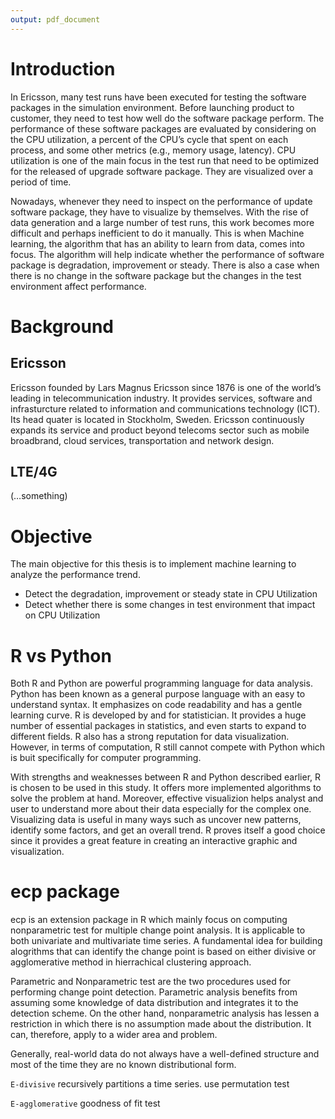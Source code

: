 ```yaml
---
output: pdf_document
---
```


# Introduction
In Ericsson, many test runs have been executed for testing the software packages in the simulation environment. Before launching product to customer, they need to test how well do the software package perform. The performance of these software packages are evaluated by considering on the CPU utilization, a percent of the CPU's cycle that spent on each process, and some other metrics (e.g., memory usage, latency). CPU utilization is one of the main focus in the test run that need to be optimized for the released of upgrade software package. They are visualized over a period of time.

Nowadays, whenever they need to inspect on the performance of update software package, they have to visualize by themselves. With the rise of data generation and a large number of test runs, this work becomes more difficult and perhaps inefficient to do it manually. This is when Machine learning, the algorithm that has an ability to learn from data,  comes into focus. The algorithm will help indicate whether the performance of software package is degradation, improvement or steady. There is also a case when there is no change in the software package but the changes in the test environment affect performance. 


# Background

## Ericsson
Ericsson founded by Lars Magnus Ericsson since 1876 is one of the world's leading in telecommunication industry. It provides services, software and infrasturcture related to information and communications technology (ICT). Its head quater is located in Stockholm, Sweden. Ericsson continuously expands its service and product beyond telecoms sector such as mobile broadbrand, cloud services, transportation and network design.

## LTE/4G
(...something)

# Objective
The main objective for this thesis is to implement machine learning to analyze the performance trend. 

- Detect the degradation, improvement or steady state in CPU Utilization
- Detect whether there is some changes in test environment that impact on CPU Utilization

# R vs Python
Both R and Python are powerful programming language for data analysis. Python has been known as a general purpose language with an easy to understand syntax. It emphasizes on code readability and has a gentle learning curve. R is developed by and for statistician. It provides a huge number of essential packages in statistics, and even starts to expand to different fields. R also has a strong reputation for data visualization. However, in terms of computation, R still cannot compete with Python which is buit specifically for computer programming.

With strengths and weaknesses between R and Python described earlier, R is chosen to be used in this study. It offers more implemented algorithms to solve the problem at hand. Moreover, effective visualizion helps analyst and user to understand more about their data especially for the complex one. Visualizing data is useful in many ways such as uncover new patterns, identify some factors, and get an overall trend. R proves itself a good choice since it provides a great feature in creating an interactive graphic and visualization.

# ecp package
ecp is an extension package in R which mainly focus on computing nonparametric test for multiple change point analysis. It is applicable to both univariate and multivariate time series. A fundamental idea for building alogrithms that can identify the change point is based on either divisive or agglomerative method in hierrachical clustering approach.

Parametric and Nonparametric test are the two procedures used for performing change point detection. Parametric analysis benefits from assuming some knowledge of data distribution and integrates it to the detection scheme. On the other hand, nonparametric analysis has lessen a restriction in which there is no assumption made about the distribution. It can, therefore, apply to a wider area and problem.

Generally, real-world data do not always have a well-defined structure and most of the time they are no known distributional form. 

`E-divisive` recursively partitions a time series. use permutation test

`E-agglomerative` goodness of fit test

